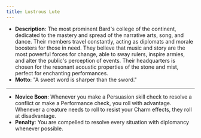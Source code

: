 ```yaml
---
title: Lustrous Lute
---
```


- **Description**: The most prominent Bard's college of the continent, dedicated to the mastery and spread of the narrative arts, song, and dance. Their members travel constantly, acting as diplomats and morale boosters for those in need. They believe that music and story are the most powerful forces for change, able to sway rulers, inspire armies, and alter the public's perception of events. Their headquarters is chosen for the resonant acoustic properties of the stone and mist, perfect for enchanting performances.
- **Motto**: "A sweet word is sharper than the sword."
---
- **Novice Boon**: Whenever you make a Persuasion skill check to resolve a conflict or make a Performance check, you roll with advantage. Whenever a creature needs to roll to resist your Charm effects, they roll at disadvantage.
- **Penalty**: You are compelled to resolve every situation with diplomancy whenever possible.
